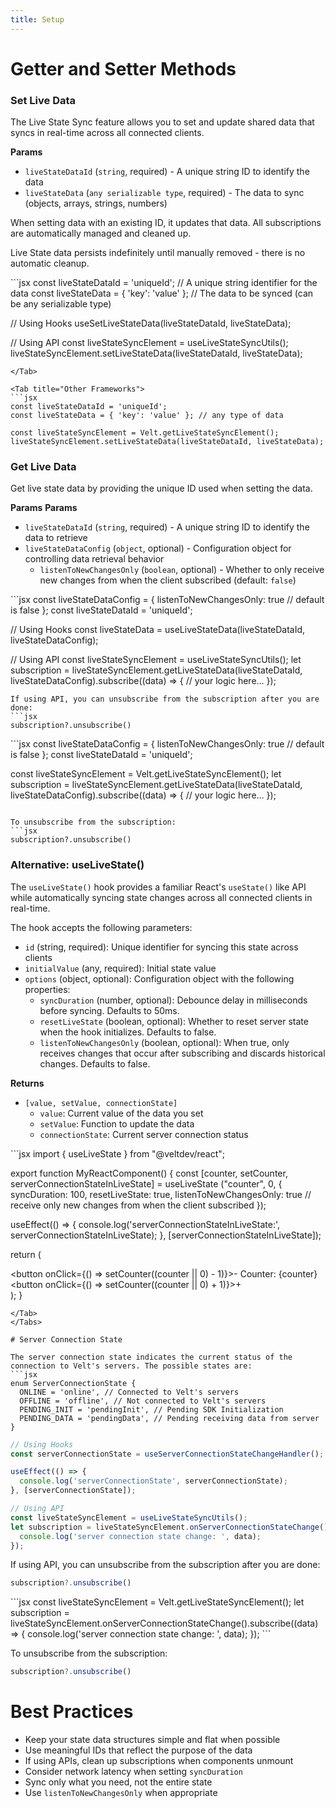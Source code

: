 ```yaml
---
title: Setup
---
```


# Getter and Setter Methods
### Set Live Data

The Live State Sync feature allows you to set and update shared data that syncs in real-time across all connected clients. 

**Params**
- `liveStateDataId` (`string`, required) - A unique string ID to identify the data
- `liveStateData` (`any serializable type`, required) - The data to sync (objects, arrays, strings, numbers)

When setting data with an existing ID, it updates that data. All subscriptions are automatically managed and cleaned up.

<Info>Live State data persists indefinitely until manually removed - there is no automatic cleanup.</Info>

<Tabs>
<Tab title="React / Next.js">
```jsx
const liveStateDataId = 'uniqueId'; // A unique string identifier for the data
const liveStateData = { 'key': 'value' }; // The data to be synced (can be any serializable type)

// Using Hooks
useSetLiveStateData(liveStateDataId, liveStateData);

// Using API
const liveStateSyncElement = useLiveStateSyncUtils();
liveStateSyncElement.setLiveStateData(liveStateDataId, liveStateData);
```
</Tab>

<Tab title="Other Frameworks">
```jsx
const liveStateDataId = 'uniqueId';
const liveStateData = { 'key': 'value' }; // any type of data

const liveStateSyncElement = Velt.getLiveStateSyncElement();
liveStateSyncElement.setLiveStateData(liveStateDataId, liveStateData);
```
</Tab>
</Tabs>


### Get Live Data
Get live state data by providing the unique ID used when setting the data.

**Params**
**Params**
- `liveStateDataId` (`string`, required) - A unique string ID to identify the data to retrieve
- `liveStateDataConfig` (`object`, optional) - Configuration object for controlling data retrieval behavior
  - `listenToNewChangesOnly` (`boolean`, optional) - Whether to only receive new changes from when the client subscribed (default: `false`)

<Tabs>
<Tab title="React / Next.js">
```jsx
const liveStateDataConfig = {
	listenToNewChangesOnly: true // default is false
};
const liveStateDataId = 'uniqueId';

// Using Hooks
const liveStateData = useLiveStateData(liveStateDataId, liveStateDataConfig);

// Using API
const liveStateSyncElement = useLiveStateSyncUtils();
let subscription = liveStateSyncElement.getLiveStateData(liveStateDataId, liveStateDataConfig).subscribe((data) => {
		// your logic here...
});
```
If using API, you can unsubscribe from the subscription after you are done:
```jsx
subscription?.unsubscribe()
```

</Tab>

<Tab title="Other Frameworks">
```jsx
const liveStateDataConfig = {
	listenToNewChangesOnly: true // default is false
};
const liveStateDataId = 'uniqueId';

const liveStateSyncElement = Velt.getLiveStateSyncElement();
let subscription = liveStateSyncElement.getLiveStateData(liveStateDataId, liveStateDataConfig).subscribe((data) => {
		// your logic here...
});
```

To unsubscribe from the subscription:
```jsx
subscription?.unsubscribe()
```
</Tab>
</Tabs>

### Alternative: useLiveState()
The `useLiveState()` hook provides a familiar React's `useState()` like API while automatically syncing state changes across all connected clients in real-time.

The hook accepts the following parameters:

- `id` (string, required): Unique identifier for syncing this state across clients
- `initialValue` (any, required): Initial state value 
- `options` (object, optional): Configuration object with the following properties:
  - `syncDuration` (number, optional): Debounce delay in milliseconds before syncing. Defaults to 50ms.
  - `resetLiveState` (boolean, optional): Whether to reset server state when the hook initializes. Defaults to false.
  - `listenToNewChangesOnly` (boolean, optional): When true, only receives changes that occur after subscribing and discards historical changes. Defaults to false.

**Returns**
- `[value, setValue, connectionState]`
  - `value`: Current value of the data you set
  - `setValue`: Function to update the data
  - `connectionState`: Current server connection status


<Tabs>

<Tab title="React / Next.js">
```jsx
import { useLiveState } from "@veltdev/react";

export function MyReactComponent() {
  const [counter, setCounter, serverConnectionStateInLiveState] = useLiveState<number> ("counter", 0, {
    syncDuration: 100,
    resetLiveState: true,
    listenToNewChangesOnly: true // receive only new changes from when the client subscribed
  });

  useEffect(() => {
    console.log('serverConnectionStateInLiveState:', serverConnectionStateInLiveState);
  }, [serverConnectionStateInLiveState]);

  return (
    <div>
      <button onClick={() => setCounter((counter || 0) - 1)}>-</button>
      <span>Counter: {counter}</span>
      <button onClick={() => setCounter((counter || 0) + 1)}>+</button>
    </div>
  );
}
```
</Tab>
</Tabs>

# Server Connection State

The server connection state indicates the current status of the connection to Velt's servers. The possible states are:
```jsx
enum ServerConnectionState {
  ONLINE = 'online', // Connected to Velt's servers
  OFFLINE = 'offline', // Not connected to Velt's servers
  PENDING_INIT = 'pendingInit', // Pending SDK Initialization
  PENDING_DATA = 'pendingData', // Pending receiving data from server
}
```
<Tabs>

<Tab title="React / Next.js">

```jsx
// Using Hooks
const serverConnectionState = useServerConnectionStateChangeHandler();

useEffect(() => {
  console.log('serverConnectionState', serverConnectionState);
}, [serverConnectionState]);

// Using API
const liveStateSyncElement = useLiveStateSyncUtils();
let subscription = liveStateSyncElement.onServerConnectionStateChange().subscribe((data) => {
  console.log('server connection state change: ', data);
});
```
If using API, you can unsubscribe from the subscription after you are done:
```jsx
subscription?.unsubscribe()
```
</Tab>

<Tab title="Other Frameworks">
```jsx
const liveStateSyncElement = Velt.getLiveStateSyncElement();
let subscription = liveStateSyncElement.onServerConnectionStateChange().subscribe((data) => {
  console.log('server connection state change: ', data);
});
```

To unsubscribe from the subscription:
```jsx
subscription?.unsubscribe()
```
</Tab>
</Tabs>

# Best Practices

- Keep your state data structures simple and flat when possible
- Use meaningful IDs that reflect the purpose of the data
- If using APIs, clean up subscriptions when components unmount
- Consider network latency when setting `syncDuration`
- Sync only what you need, not the entire state
- Use `listenToNewChangesOnly` when appropriate